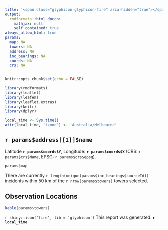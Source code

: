 ```yaml
---
title: '<span class="glyphicon glyphicon-fire" aria-hidden="true"></span> &nbsp;&nbsp; Smoke Located'
output: 
  rmdformats::html_docco:
    mathjax: null
    self_contained: true
always_allow_html: true
params:
  map: NA
  towers: NA
  address: NA
  inc_bearings: NA
  coords: NA
  crs: NA
---
```


```r
knitr::opts_chunk$set(echo = FALSE)

library(rmdformats)
library(leaflet)
library(leafem)
library(leaflet.extras)
library(knitr)
library(dplyr)

local_time <- Sys.time()
attr(local_time, 'tzone') <- 'Australia/Melbourne'
```

<STYLE>
.page {
  background: rgb(180,17,30);
  background: linear-gradient(180deg, rgba(180,17,30,1) 5%, rgba(248,251,251,1) 55%);
}
</STYLE>

## `r params$address[[1]]$name`

Latitude __`r params$coords$Y`__, Longitude: __`r params$coords$X`__ (CRS: `r params$crs$Name`, EPSG: `r params$crs$epsg`). 



```r
params$map
```

There are currently `r length(unique(params$inc_bearings$sourceId))` incidents within 50 km of the `r nrow(params$towers)` towers selected.

## Observation Locations

```r
kable(params$towers)
```


`r shiny::icon('fire', lib = 'glyphicon')` This report was generated: __`r local_time`__

